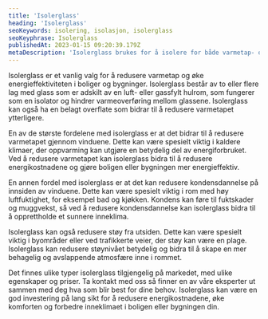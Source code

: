 ```yaml
---
title: 'Isolerglass'
heading: 'Isolerglass'
seoKeywords: isolering, isolasjon, isolerglass
seoKeyphrase: Isolerglass
publishedAt: 2023-01-15 09:20:39.179Z
metaDescription: 'Isolerglass brukes for å isolere for både varmetap- og støy, og passer for mange forskjellige applikasjoner. Les mer om isolerglass her.'
---
```


Isolerglass er et vanlig valg for å redusere varmetap og øke energieffektiviteten i boliger og bygninger. Isolerglass består av to eller flere lag med glass som er adskilt av en luft- eller gassfylt hulrom, som fungerer som en isolator og hindrer varmeoverføring mellom glassene. Isolerglass kan også ha en belagt overflate som bidrar til å redusere varmetapet ytterligere.

En av de største fordelene med isolerglass er at det bidrar til å redusere varmetapet gjennom vinduene. Dette kan være spesielt viktig i kaldere klimaer, der oppvarming kan utgjøre en betydelig del av energiforbruket. Ved å redusere varmetapet kan isolerglass bidra til å redusere energikostnadene og gjøre boligen eller bygningen mer energieffektiv.

En annen fordel med isolerglass er at det kan redusere kondensdannelse på innsiden av vinduene. Dette kan være spesielt viktig i rom med høy luftfuktighet, for eksempel bad og kjøkken. Kondens kan føre til fuktskader og muggvekst, så ved å redusere kondensdannelse kan isolerglass bidra til å opprettholde et sunnere inneklima.

Isolerglass kan også redusere støy fra utsiden. Dette kan være spesielt viktig i byområder eller ved trafikkerte veier, der støy kan være en plage. Isolerglass kan redusere støynivået betydelig og bidra til å skape en mer behagelig og avslappende atmosfære inne i rommet.

Det finnes ulike typer isolerglass tilgjengelig på markedet, med ulike egenskaper og priser. Ta kontakt med oss så finner en av våre eksperter ut sammen med deg hva som blir best for dine behov. Isolerglass kan være en god investering på lang sikt for å redusere energikostnadene, øke komforten og forbedre inneklimaet i boligen eller bygningen din.
